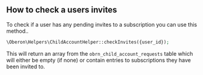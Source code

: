 ## How to check a users invites

To check if a user has any pending invites to a subscription you can use this method..

```php
\Oberon\Helpers\ChildAccountHelper::checkInvites({user_id});
```

This will return an array from the `obrn_child_account_requests` table which will either be empty (if none) or contain entries to subscriptions they have been invited to.